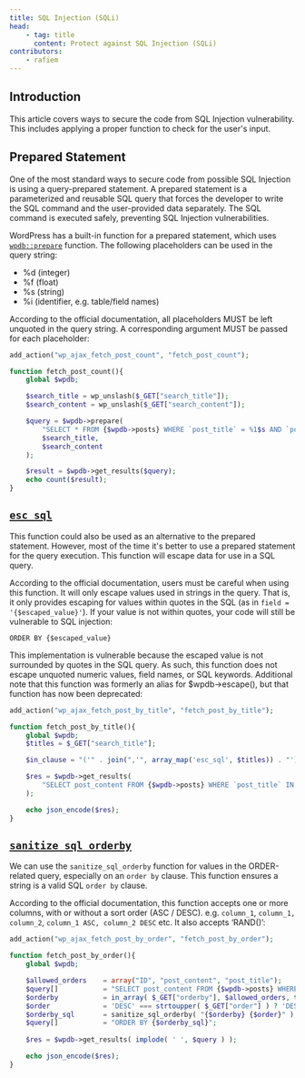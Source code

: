 ```yaml
---
title: SQL Injection (SQLi)
head:
    - tag: title
      content: Protect against SQL Injection (SQLi)
contributors:
    - rafiem
---
```




## Introduction

This article covers ways to secure the code from SQL Injection vulnerability. This includes applying a proper function to check for the user's input.

<LinkCard
  title="Learn more about SQL Injection"
  href="/academy/wordpress/vulnerabilities/sql-injection/"
/>

## Prepared Statement

One of the most standard ways to secure code from possible SQL Injection is using a query-prepared statement. A prepared statement is a parameterized and reusable SQL query that forces the developer to write the SQL command and the user-provided data separately. The SQL command is executed safely, preventing SQL Injection vulnerabilities.

WordPress has a built-in function for a prepared statement, which uses [`wpdb::prepare`](https://developer.wordpress.org/reference/classes/wpdb/prepare/) function. The following placeholders can be used in the query string:

- %d (integer)
- %f (float)
- %s (string)
- %i (identifier, e.g. table/field names)

According to the official documentation, all placeholders MUST be left unquoted in the query string. A corresponding argument MUST be passed for each placeholder:

```php
add_action("wp_ajax_fetch_post_count", "fetch_post_count");

function fetch_post_count(){
    global $wpdb;

    $search_title = wp_unslash($_GET["search_title"]);
    $search_content = wp_unslash($_GET["search_content"]);

    $query = $wpdb->prepare(
        "SELECT * FROM {$wpdb->posts} WHERE `post_title` = %1$s AND `post_content` = %2$s AND `post_status`='publish'",
        $search_title,
        $search_content
    );

    $result = $wpdb->get_results($query);
    echo count($result);
}
```

## [`esc_sql`](https://developer.wordpress.org/reference/functions/esc_sql/)

This function could also be used as an alternative to the prepared statement. However, most of the time it's better to use a prepared statement for the query execution. This function will escape data for use in a SQL query.

According to the official documentation, users must be careful when using this function. It will only escape values used in strings in the query. That is, it only provides escaping for values within quotes in the SQL (as in `field = '{$escaped_value}'`). If your value is not within quotes, your code will still be vulnerable to SQL injection:

```
ORDER BY {$escaped_value}
```

This implementation is vulnerable because the escaped value is not surrounded by quotes in the SQL query. As such, this function does not escape unquoted numeric values, field names, or SQL keywords. Additional note that this function was formerly an alias for $wpdb->escape(), but that function has now been deprecated:

```php
add_action("wp_ajax_fetch_post_by_title", "fetch_post_by_title");

function fetch_post_by_title(){
    global $wpdb;
    $titles = $_GET["search_title"];

    $in_clause = "('" . join(",'", array_map('esc_sql', $titles)) . "')"

    $res = $wpdb->get_results(
        "SELECT post_content FROM {$wpdb->posts} WHERE `post_title` IN $in_clause AND `post_status`='publish'"
    );

    echo json_encode($res);
}
```

## [`sanitize_sql_orderby`](https://developer.wordpress.org/reference/functions/sanitize_sql_orderby/)

We can use the `sanitize_sql_orderby` function for values in the ORDER-related query, especially on an `order by` clause. This function ensures a string is a valid SQL `order by` clause.

According to the official documentation, this function accepts one or more columns, with or without a sort order (ASC / DESC). e.g. `column_1`, `column_1, column_2`, `column_1 ASC, column_2 DESC` etc. It also accepts ‘RAND()’:

```php
add_action("wp_ajax_fetch_post_by_order", "fetch_post_by_order");

function fetch_post_by_order(){
    global $wpdb;

    $allowed_orders    = array("ID", "post_content", "post_title");
    $query[]           = "SELECT post_content FROM {$wpdb->posts} WHERE `post_status`='publish'";
    $orderby           = in_array( $_GET["orderby"], $allowed_orders, true ) ? $_GET["orderby"] : 'ID';
    $order             = 'DESC' === strtoupper( $_GET["order"] ) ? 'DESC' : 'ASC';
    $orderby_sql       = sanitize_sql_orderby( "{$orderby} {$order}" );
    $query[]           = "ORDER BY {$orderby_sql}";
    
    $res = $wpdb->get_results( implode( ' ', $query ) );

    echo json_encode($res);
}
```